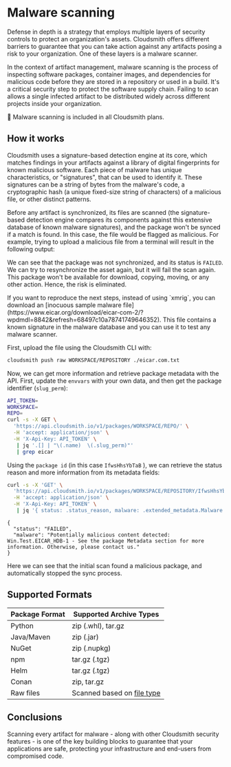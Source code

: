 

# Malware scanning

Defense in depth is a strategy that employs multiple layers of security controls to protect an organization's assets. Cloudsmith offers different barriers to guarantee that you can take action against any artifacts posing a risk to your organization. One of these layers is a malware scanner. 

In the context of artifact management, malware scanning is the process of inspecting software packages, container images, and dependencies for malicious code before they are stored in a repository or used in a build. It's a critical security step to protect the software supply chain. Failing to scan allows a single infected artifact to be distributed widely across different projects inside your organization.

<Note>📘 Malware scanning is included in all Cloudsmith plans.</Note>

## How it works

Cloudsmith uses a signature-based detection engine at its core, which matches findings in your artifacts against a library of digital fingerprints for known malicious software. Each piece of malware has unique characteristics, or "signatures", that can be used to identify it. These signatures can be a string of bytes from the malware's code, a cryptographic hash (a unique fixed-size string of characters) of a malicious file, or other distinct patterns.

Before any artifact is synchronized, its files are scanned (the signature-based detection engine compares its components against this extensive database of known malware signatures), and the package won't be synced if a match is found. In this case, the file would be flagged as malicious. For example, trying to upload a malicious file from a terminal will result in the following output:

<BlockImage src={malware} alt=""></BlockImage>

We can see that the package was not synchronized, and its status is `FAILED`. We can try to resynchronize the asset again, but it will fail the scan again. This package won't be available for download, copying, moving, or any other action. Hence, the risk is eliminated.

<BlockImage src={malware_fail_sync} alt=""></BlockImage>

<Note variant="note" headline="Sample malware: eicar">
If you want to reproduce the next steps, instead of using `xmrig`, you can download an [inocuous sample malware file](https://www.eicar.org/download/eicar-com-2/?wpdmdl=8842&refresh=68497c10a78741749646352). This file contains a known signature in the malware database and you can use it to test any malware scanner.
</Note>

First, upload the file using the Cloudsmith CLI with:

```bash
cloudsmith push raw WORKSPACE/REPOSITORY ./eicar.com.txt
```

Now, we can get more information and retrieve package metadata with the API. First, update the `envvars` with your own data, and then get the package identifier (`slug_perm`):

```bash
API_TOKEN=
WORKSPACE=
REPO=
curl -s -X GET \
  'https://api.cloudsmith.io/v1/packages/WORKSPACE/REPO/' \
  -H 'accept: application/json' \
  -H 'X-Api-Key: API_TOKEN' \
   | jq '.[] | "\(.name)  \(.slug_perm)"' 
   | grep eicar
  ```

Using the `package id` (in this case `IfwsHhsYbTaB` ), we can retrieve the status reason and more information from its metadata fields:

```bash
curl -s -X 'GET' \
  'https://api.cloudsmith.io/v1/packages/WORKSPACE/REPOSITORY/IfwsHhsYbTaB/' \
  -H 'accept: application/json' \
  -H 'X-Api-Key: API_TOKEN' \
   | jq '{ status: .status_reason, malware: .extended_metadata.Malware }'
```

```
{
  "status": "FAILED",
  "malware": "Potentially malicious content detected: Win.Test.EICAR_HDB-1 - See the package Metadata section for more information. Otherwise, please contact us."
}
```

Here we can see that the initial scan found a malicious package, and automatically stopped the sync process.

## Supported Formats

| Package Format | Supported Archive Types |
|---|---|
| Python | zip (.whl), tar.gz |
| Java/Maven | zip (.jar) |
| NuGet | zip (.nupkg) |
| npm | tar.gz (.tgz) |
| Helm | tar.gz (.tgz) |
| Conan | zip, tar.gz |
| Raw files | Scanned based on [file type](https://docs.clamav.net/appendix/FileTypes.html) |

## Conclusions

Scanning every artifact for malware - along with other Cloudsmith security features - is one of the key building blocks to guarantee that your applications are safe, protecting your infrastructure and end-users from compromised code.
